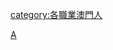 {{Catnav|頁面分類|各種主題的頁面分類|依中国各省来作的分类|各地中国人|澳門人}}

[[category:各職業澳門人|category:各職業澳門人]]
[[Category:中国各省作家|A]]